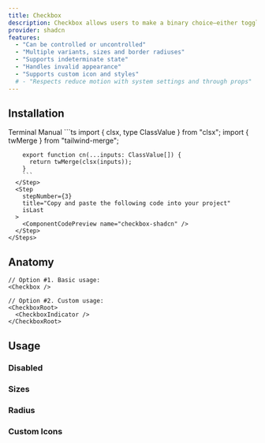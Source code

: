 ```yaml
---
title: Checkbox
description: Checkbox allows users to make a binary choice—either toggling a single option on or off or selecting multiple options from a list.
provider: shadcn
features:
  - "Can be controlled or uncontrolled"
  - "Multiple variants, sizes and border radiuses"
  - "Supports indeterminate state"
  - "Handles invalid appearance"
  - "Supports custom icon and styles"
  # - "Respects reduce motion with system settings and through props"
---
```


<ComponentShowcase name="checkbox-demo" />

## Installation

<Tabs defaultValue="terminal">
  <TabsList>
    <TabsTrigger value="terminal">
      <Terminal className="w-4 h-4" />
      Terminal
    </TabsTrigger>
    <TabsTrigger value="manual">
      <Code2 className="w-4 h-4" />
      Manual
    </TabsTrigger>
  </TabsList>
  <TabsContent value="terminal">
    <InstallationCommands
      type="registry-installation"
      registryPath="pure-ui/components/checkbox-shadcn"
    />
  </TabsContent>
  <TabsContent value="manual">
    <Steps currentStep={1}>
      <Step stepNumber={1} title="Install dependencies">
        <InstallationCommands
          type="package-installation"
          npmCommand="npm install @radix-ui/react-checkbox class-variance-authority clsx"
          pnpmCommand="pnpm add @radix-ui/react-checkbox class-variance-authority clsx"
          yarnCommand="yarn add @radix-ui/react-checkbox class-variance-authority clsx"
          bunCommand="bun add @radix-ui/react-checkbox class-variance-authority clsx"
        />
      </Step>
      <Step
        stepNumber={2}
        title="Add cn function to your utils"
      >
        ```ts
        import { clsx, type ClassValue } from "clsx";
        import { twMerge } from "tailwind-merge";

        export function cn(...inputs: ClassValue[]) {
          return twMerge(clsx(inputs));
        }
        ```
      </Step>
      <Step
        stepNumber={3}
        title="Copy and paste the following code into your project"
        isLast
      >
        <ComponentCodePreview name="checkbox-shadcn" />
      </Step>
    </Steps>

  </TabsContent>
</Tabs>

## Anatomy

```tsx
// Option #1. Basic usage:
<Checkbox />

// Option #2. Custom usage:
<CheckboxRoot>
  <CheckboxIndicator />
</CheckboxRoot>
```

## Usage

### Disabled

<ComponentShowcase name="shadcn-checkbox-disabled-demo" />

### Sizes

<ComponentShowcase name="shadcn-checkbox-sizes-demo" />

### Radius

<ComponentShowcase name="shadcn-checkbox-radius-demo" />

### Custom Icons

<ComponentShowcase name="shadcn-checkbox-icons-demo" />
